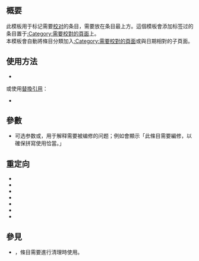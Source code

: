 {{NoteTA|G1=MediaWiki}}{{High-use|6674}}{{Twinkle standard installation}}{{Documentation subpage}}
==概要==
此模板用于标记需要[[Wikipedia:如何審核校對|校对]]的条目，需要放在条目最上方。這個模板會添加标签过的条目置于[[:Category:需要校對的頁面]]上。<br>
本模板會自動將條目分類加入[[:Category:需要校對的頁面]]或與日期相對的子頁面。
==使用方法==
*{{Tlx|1=Copy edit|2=date={{CURRENTYEAR}}-{{CURRENTMONTH}}-{{CURRENTDAY2}}}}
或使用[[Help:替换引用|替換引用]]：
*<code>{{Tls|Copy edit/auto}}</code>
==參數==
*可选参数{{Para|for}}或{{Para|reason}}，用于解释需要被编修的问题；例如{{Para|for|拼写}}會顯示「此條目需要編修，以確保拼寫使用恰當。」
==重定向==
*{{Tl|Grammar}}
*{{Tl|语法错误}}
*{{Tl|需要编修}}
*{{Tl|編修}}
*{{Tl|語法}}
*{{Tl|文法}}
*{{Tl|Copyedit}}
==參見==
*{{Tlx|Cleanup}}，條目需要進行清理時使用。
<includeonly>{{Sandbox other||
[[Category:清理模板‎]] 
[[Category:不顯示於列印版面的模板]]
}}</includeonly>